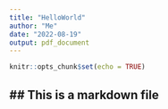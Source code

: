 ```yaml
---
title: "HelloWorld"
author: "Me"
date: "2022-08-19"
output: pdf_document
---
```


```r
knitr::opts_chunk$set(echo = TRUE)
```

## ## This is a markdown file